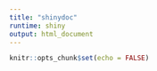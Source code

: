 ---
title: "shinydoc"
runtime: shiny
output: html_document
---

```{r setup, include=FALSE}
knitr::opts_chunk$set(echo = FALSE)

```

```{r echo = FALSE}

```


